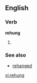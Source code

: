 ==English==

===Verb===
'''rehung'''

# {{past of|[[rehang]]}}

===See also===
*[[rehanged]]

[[vi:rehung]]